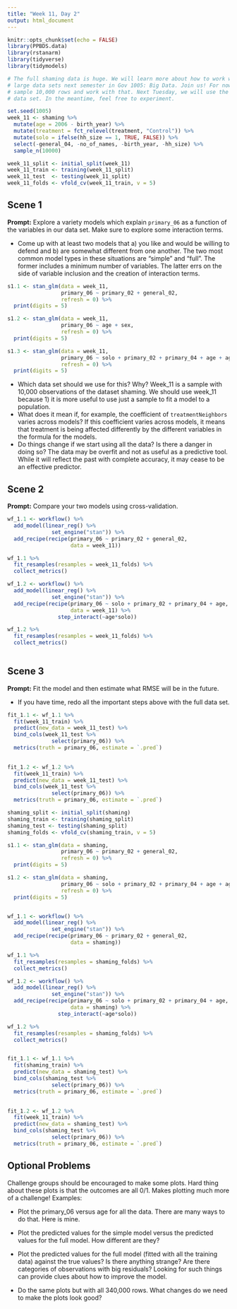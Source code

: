 ```yaml
---
title: "Week 11, Day 2"
output: html_document
---
```


```r
knitr::opts_chunk$set(echo = FALSE)
library(PPBDS.data)
library(rstanarm)
library(tidyverse)
library(tidymodels)

# The full shaming data is huge. We will learn more about how to work with such
# large data sets next semester in Gov 1005: Big Data. Join us! For now, let's
# sample 10,000 rows and work with that. Next Tuesday, we will use the full
# data set. In the meantime, feel free to experiment.

set.seed(1005)
week_11 <- shaming %>% 
  mutate(age = 2006 - birth_year) %>% 
  mutate(treatment = fct_relevel(treatment, "Control")) %>% 
  mutate(solo = ifelse(hh_size == 1, TRUE, FALSE)) %>% 
  select(-general_04, -no_of_names, -birth_year, -hh_size) %>% 
  sample_n(10000)

week_11_split <- initial_split(week_11)
week_11_train <- training(week_11_split)
week_11_test  <- testing(week_11_split)
week_11_folds <- vfold_cv(week_11_train, v = 5)
```


## Scene 1

**Prompt:** Explore a variety models which explain `primary_06` as a function of the variables in our data set. Make sure to explore some interaction terms. 

* Come up with at least two models that a) you like and would be willing to defend and b) are somewhat different from one another. The two most common model types in these situations are "simple" and "full". The former includes a minimum number of variables. The latter errs on the side of variable inclusion and the creation of interaction terms.

```r

s1.1 <- stan_glm(data = week_11,
                 primary_06 ~ primary_02 + general_02,
                 refresh = 0) %>%
  print(digits = 5)

s1.2 <- stan_glm(data = week_11,
                 primary_06 ~ age + sex,
                 refresh = 0) %>%
  print(digits = 5)

s1.3 <- stan_glm(data = week_11,
                 primary_06 ~ solo + primary_02 + primary_04 + age + age*solo,
                 refresh = 0) %>% 
  print(digits = 5)

```


* Which data set should we use for this? Why?
Week_11 is a sample with 10,000 observations of the dataset shaming. We should use week_11 because 1)
it is more useful to use just a sample to fit a model to a population.
* What does it mean if, for example, the coefficient of `treatmentNeighbors` varies across models?
If this coefficient varies across models, it means that treatment is being affected differently
by the different variables in the formula for the models.
* Do things change if we start using all the data? Is there a danger in doing so?
The data may be overfit and not as useful as a predictive tool. While it will 
reflect the past with complete accuracy, it may cease to be an effective predictor.

## Scene 2

**Prompt:** Compare your two models using cross-validation.

```r

wf_1.1 <- workflow() %>%
  add_model(linear_reg() %>%
              set_engine("stan")) %>%
  add_recipe(recipe(primary_06 ~ primary_02 + general_02,
                    data = week_11))

wf_1.1 %>% 
  fit_resamples(resamples = week_11_folds) %>%
  collect_metrics()

wf_1.2 <- workflow() %>%
  add_model(linear_reg() %>%
              set_engine("stan")) %>%
  add_recipe(recipe(primary_06 ~ solo + primary_02 + primary_04 + age,
                    data = week_11) %>%
                step_interact(~age*solo))

wf_1.2 %>%
  fit_resamples(resamples = week_11_folds) %>%
  collect_metrics()
  
```


## Scene 3

**Prompt:** Fit the model and then estimate what RMSE will be in the future.

* If you have time, redo all the important steps above with the full data set.

```r

fit_1.1 <- wf_1.1 %>%
  fit(week_11_train) %>% 
  predict(new_data = week_11_test) %>%
  bind_cols(week_11_test %>% 
              select(primary_06)) %>%
  metrics(truth = primary_06, estimate = `.pred`)
  

fit_1.2 <- wf_1.2 %>%
  fit(week_11_train) %>%
  predict(new_data = week_11_test) %>%
  bind_cols(week_11_test %>%
              select(primary_06)) %>%
  metrics(truth = primary_06, estimate = `.pred`)

```


```r

shaming_split <- initial_split(shaming)
shaming_train <- training(shaming_split)
shaming_test <- testing(shaming_split)
shaming_folds <- vfold_cv(shaming_train, v = 5)

s1.1 <- stan_glm(data = shaming,
                 primary_06 ~ primary_02 + general_02,
                 refresh = 0) %>%
  print(digits = 5)

s1.2 <- stan_glm(data = shaming,
                 primary_06 ~ solo + primary_02 + primary_04 + age + age*solo,
                 refresh = 0) %>% 
  print(digits = 5)


wf_1.1 <- workflow() %>%
  add_model(linear_reg() %>%
              set_engine("stan")) %>%
  add_recipe(recipe(primary_06 ~ primary_02 + general_02,
                    data = shaming))

wf_1.1 %>% 
  fit_resamples(resamples = shaming_folds) %>%
  collect_metrics()

wf_1.2 <- workflow() %>%
  add_model(linear_reg() %>%
              set_engine("stan")) %>%
  add_recipe(recipe(primary_06 ~ solo + primary_02 + primary_04 + age,
                    data = shaming) %>%
                step_interact(~age*solo))

wf_1.2 %>%
  fit_resamples(resamples = shaming_folds) %>%
  collect_metrics()


fit_1.1 <- wf_1.1 %>%
  fit(shaming_train) %>% 
  predict(new_data = shaming_test) %>%
  bind_cols(shaming_test %>% 
              select(primary_06)) %>%
  metrics(truth = primary_06, estimate = `.pred`)
  

fit_1.2 <- wf_1.2 %>%
  fit(week_11_train) %>%
  predict(new_data = shaming_test) %>%
  bind_cols(shaming_test %>%
              select(primary_06)) %>%
  metrics(truth = primary_06, estimate = `.pred`)

```


## Optional Problems

Challenge groups should be encouraged to make some plots. Hard thing about these plots is that the outcomes are all 0/1. Makes plotting much more of a challenge! Examples:

* Plot the primary_06 versus age for all the data. There are many ways to do that. Here is mine.

* Plot the predicted values for the simple model versus the predicted values for the full model. How different are they?

* Plot the predicted values for the full model (fitted with all the training data) against the true values? Is there anything strange? Are there categories of observations with big residuals? Looking for such things can provide clues about how to improve the model.

* Do the same plots but with all 340,000 rows. What changes do we need to make the plots look good?



